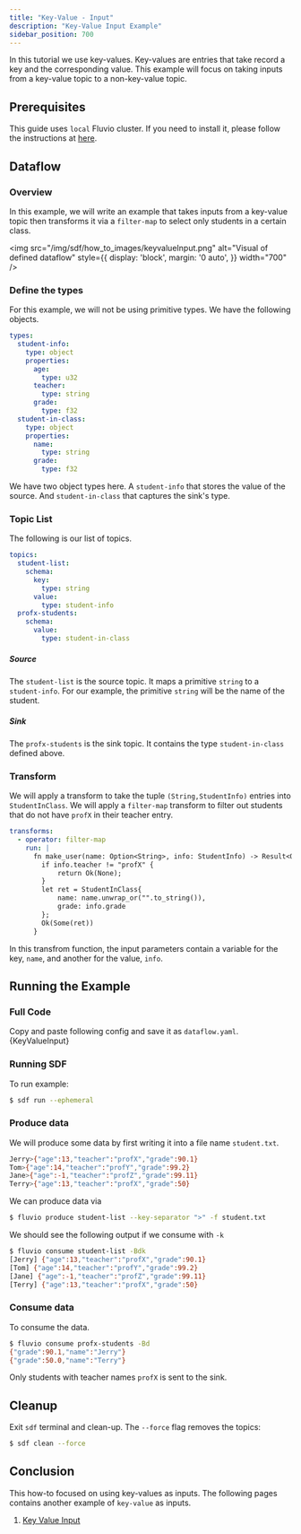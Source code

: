 ```yaml
---
title: "Key-Value - Input"
description: "Key-Value Input Example"
sidebar_position: 700
---
```



In this tutorial we use key-values. Key-values are entries that take record a key and the corresponding value. This example will focus on taking inputs from a key-value topic to a non-key-value topic.

## Prerequisites

This guide uses `local` Fluvio cluster. If you need to install it, please follow the instructions at [here][installation].

## Dataflow

### Overview
In this example, we will write an example that takes inputs from a key-value topic then transforms it via a `filter-map` to select only students in a certain class. 

<img src="/img/sdf/how_to_images/keyvalueInput.png" alt="Visual of defined dataflow"  style={{ display: 'block', margin: '0 auto', }} width="700" />

### Define the types

For this example, we will not be using primitive types. We have the following objects.

```YAML
types:
  student-info:
    type: object
    properties:
      age:
        type: u32
      teacher:
        type: string
      grade:
        type: f32
  student-in-class:
    type: object
    properties:
      name:
        type: string
      grade:
        type: f32
```

We have two object types here. A `student-info` that stores the value of the source. And `student-in-class` that captures the sink's type.

### Topic List
The following is our list of topics.
```YAML
topics:
  student-list:
    schema:
      key:
        type: string
      value:
        type: student-info
  profx-students:
    schema:
      value:
        type: student-in-class
```
##### Source
The `student-list` is the source topic. It maps a primitive `string` to a `student-info`. For our example, the primitive `string` will be the name of the student.

##### Sink
The `profx-students` is the sink topic. It contains the type `student-in-class` defined above.


### Transform
We will apply a transform to take the tuple `(String,StudentInfo)` entries into `StudentInClass`. We will apply a `filter-map` transform to filter out students that do not have `profX` in their teacher entry.

```YAML
transforms:
  - operator: filter-map
    run: |
      fn make_user(name: Option<String>, info: StudentInfo) -> Result<Option<StudentInClass>>{
        if info.teacher != "profX" {
            return Ok(None);
        }
        let ret = StudentInClass{
            name: name.unwrap_or("".to_string()),
            grade: info.grade
        };
        Ok(Some(ret))
      }
```
In this transfrom function, the input parameters contain a variable for the key, `name`, and another for the value, `info`.

## Running the Example
### Full Code
Copy and paste following config and save it as `dataflow.yaml`.
<CodeBlock language="yaml">{KeyValueInput}</CodeBlock>

### Running SDF
To run example:
```bash copy="cmd"
$ sdf run --ephemeral
```

### Produce data
We will produce some data by first writing it into a file name `student.txt`.
```bash 
Jerry>{"age":13,"teacher":"profX","grade":90.1} 
Tom>{"age":14,"teacher":"profY","grade":99.2} 
Jane>{"age":-1,"teacher":"profZ","grade":99.11} 
Terry>{"age":13,"teacher":"profX","grade":50}
```

We can produce data via
```bash copy="cmd"
$ fluvio produce student-list --key-separator ">" -f student.txt
```

We should see the following output if we consume with `-k`

```bash copy="cmd"
$ fluvio consume student-list -Bdk
[Jerry] {"age":13,"teacher":"profX","grade":90.1}
[Tom] {"age":14,"teacher":"profY","grade":99.2}
[Jane] {"age":-1,"teacher":"profZ","grade":99.11}
[Terry] {"age":13,"teacher":"profX","grade":50}
```

### Consume data
To consume the data.
```bash copy="cmd"
$ fluvio consume profx-students -Bd
{"grade":90.1,"name":"Jerry"}
{"grade":50.0,"name":"Terry"}
```

Only students with teacher names `profX` is sent to the sink.

## Cleanup

Exit `sdf` terminal and clean-up. The `--force` flag removes the topics:

```bash copy="cmd"
$ sdf clean --force
```


## Conclusion

This how-to focused on using key-values as inputs. The following pages contains another example of `key-value` as inputs.
1. [Key Value Input][key_value_input]


[installation]: /docs/fluvio/quickstart#install-fluvio
[arrow]: /sdf/concepts/state-dataframe
[key_value_input]: https://github.com/infinyon/stateful-dataflows-examples/tree/main/primitives/key-value/input